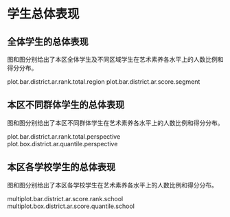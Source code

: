 <!-- chapter total -->

\mytext

# 学生总体表现

## 全体学生的总体表现

图\ref{fig: `r gio.R$GetPlotTitle("plot.bar.district.ar.rank.total.region")`}和图\ref{fig: `r gio.R$GetPlotTitle("plot.bar.district.ar.score.segment")`}分别给出了本区全体学生及不同区域学生在艺术素养各水平上的人数比例和得分分布。

plot.bar.district.ar.rank.total.region
plot.bar.district.ar.score.segment


## 本区不同群体学生的总体表现

图\ref{fig: `r gio.R$GetPlotTitle("plot.bar.district.ar.rank.total.perspective")`}和图\ref{fig: `r gio.R$GetPlotTitle("plot.box.district.ar.quantile.perspective")`}分别给出了本区不同群体\footnote{其他：指普通初中、九年一贯制学校、完全中学之外的其他学校。}学生在艺术素养各水平上的人数比例和得分分布\footnote{盒须图——5\%学生得分小于等于须下端线分数；25\%学生得分小于等于盒底分数；50\%学生得分大于等于盒中横线分数；25\%学生得分大于等于盒顶分数；5\%学生得分大于等于须上端线分数；盒高度一定程度上反映了得分分布的离散程度；红点为平均分。}。

plot.bar.district.ar.rank.total.perspective
plot.box.district.ar.quantile.perspective

## 本区各学校学生的总体表现

图\ref{fig: `r gio.R$GetPlotTitle("multiplot.bar.district.ar.score.rank.school")`}和图\ref{fig: `r gio.R$GetPlotTitle("multiplot.box.district.ar.score.quantile.school")`}分别给出了本区各学校学生在艺术素养各水平上的人数比例和得分分布。

multiplot.bar.district.ar.score.rank.school
multiplot.box.district.ar.score.quantile.school


<!-- end of chapter total -->
